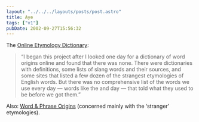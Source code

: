```yaml
---
layout: "../../../layouts/posts/post.astro"
title: Aye
tags: ["v1"]
pubDate: 2002-09-27T15:56:32
---
```


The [Online Etymology Dictionary][1]:

> &#8220;I began this project after I looked one day for a dictionary of word origins online and found that there was none. There were dictionaries with definitions, some lists of slang words and their sources, and some sites that listed a few dozen of the strangest etymologies of English words. But there was no comprehensive list of the words we use every day &#8212; words like the and day &#8212; that told what they used to be before we got them.&#8221;

Also: [Word & Phrase Origins][2] (concerned mainly with the &#8216;stranger&#8217; etymologies).

[1]: http://www.geocities.com/etymonline/ "Douglas Harper's Online Etymology Dictionary"
[2]: http://www.wordorigins.org/ "Wilton's Word & Phrase Origins"
